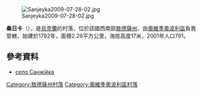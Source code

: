 [[Image:Sanjeyka2009-07-28-02.jpg|right]]

{{coord|46|13|42|N|30|36|14|E|scale:30000|display=title}}

'''桑日卡'''（{{lang-uk|Санжійка}}），是[[烏克蘭|烏克蘭]]的村落，位於該國西南部[[敖德薩州|敖德薩州]]，由[[奧維季奧波利區|奧維季奧波利區]]負責管轄，始建於1792年，面積2.26平方公里，海拔高度17米，2001年人口791。

==參考資料==
* [http://w1.c1.rada.gov.ua/pls/z7503/A005?rdat1=16.02.2015&rf7571=22962 село Санжійка]

{{DEFAULTSORT:Санжійка}}
[[Category:敖德薩州村落|Category:敖德薩州村落]]
[[Category:奧維季奧波利區村落|Category:奧維季奧波利區村落]]


{{Odessa-geo-stub}}
